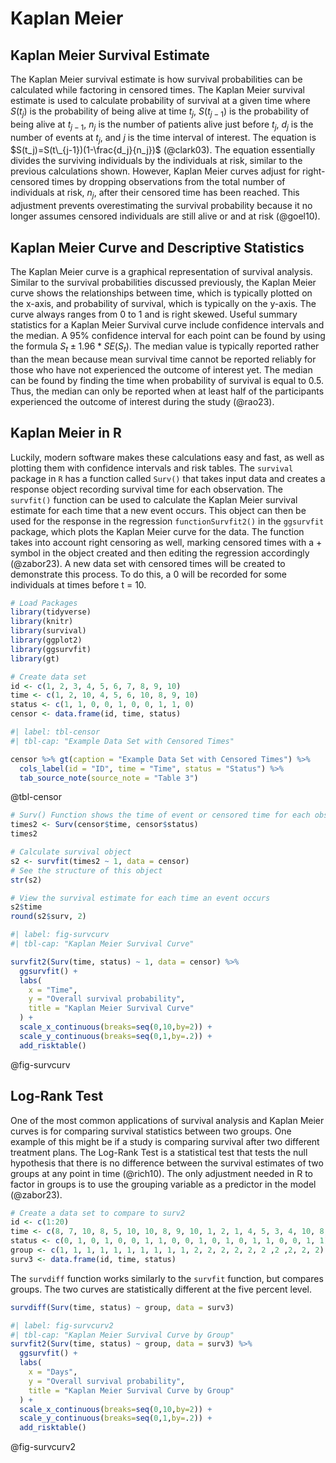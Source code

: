 # Kaplan Meier

## Kaplan Meier Survival Estimate

The Kaplan Meier survival estimate is how survival probabilities can be calculated while factoring in censored times. The Kaplan Meier survival estimate is used to calculate probability of survival at a given time where $S(t_j)$ is the probability of being alive at time $t_j$, $S(t_{j-1})$ is the probability of being alive at $t_{j-1}$, $n_j$ is the number of patients alive just before $t_j$, $d_j$ is the number of events at $t_j$, and $j$ is the time interval of interest. The equation is $S(t_j)=S(t\_{j-1})(1-\frac{d_j}{n_j})$ (@clark03). The equation essentially divides the surviving individuals by the individuals at risk, similar to the previous calculations shown. However, Kaplan Meier curves adjust for right-censored times by dropping observations from the total number of individuals at risk, $n_j$, after their censored time has been reached. This adjustment prevents overestimating the survival probability because it no longer assumes censored individuals are still alive or and at risk (@goel10).

## Kaplan Meier Curve and Descriptive Statistics

The Kaplan Meier curve is a graphical representation of survival analysis. Similar to the survival probabilities discussed previously, the Kaplan Meier curve shows the relationships between time, which is typically plotted on the x-axis, and probability of survival, which is typically on the y-axis. The curve always ranges from 0 to 1 and is right skewed. Useful summary statistics for a Kaplan Meier Survival curve include confidence intervals and the median. A 95% confidence interval for each point can be found by using the formula $S_t ± 1.96 * SE(S_t)$. The median value is typically reported rather than the mean because mean survival time cannot be reported reliably for those who have not experienced the outcome of interest yet. The median can be found by finding the time when probability of survival is equal to 0.5. Thus, the median can only be reported when at least half of the participants experienced the outcome of interest during the study (@rao23).

## Kaplan Meier in R

Luckily, modern software makes these calculations easy and fast, as well as plotting them with confidence intervals and risk tables. The `survival` package in `R` has a function called `Surv()` that takes input data and creates a response object recording survival time for each observation. The `survfit()` function can be used to calculate the Kaplan Meier survival estimate for each time that a new event occurs. This object can then be used for the response in the regression `functionSurvfit2()` in the `ggsurvfit` package, which plots the Kaplan Meier curve for the data. The function takes into account right censoring as well, marking censored times with a $+$ symbol in the object created and then editing the regression accordingly (@zabor23). A new data set with censored times will be created to demonstrate this process. To do this, a 0 will be recorded for some individuals at times before t = 10.

```r
# Load Packages
library(tidyverse)
library(knitr)
library(survival)
library(ggplot2)
library(ggsurvfit)
library(gt)
```

```r
# Create data set
id <- c(1, 2, 3, 4, 5, 6, 7, 8, 9, 10)
time <- c(1, 2, 10, 4, 5, 6, 10, 8, 9, 10)
status <- c(1, 1, 0, 0, 1, 0, 0, 1, 1, 0)
censor <- data.frame(id, time, status)
```

```r
#| label: tbl-censor
#| tbl-cap: "Example Data Set with Censored Times"

censor %>% gt(caption = "Example Data Set with Censored Times") %>%
  cols_label(id = "ID", time = "Time", status = "Status") %>%
  tab_source_note(source_note = "Table 3") 
```

@tbl-censor

```r
# Surv() Function shows the time of event or censored time for each observation
times2 <- Surv(censor$time, censor$status)
times2
```

```r
# Calculate survival object
s2 <- survfit(times2 ~ 1, data = censor)
# See the structure of this object
str(s2)
```

```r
# View the survival estimate for each time an event occurs
s2$time
round(s2$surv, 2)
```

```r
#| label: fig-survcurv
#| tbl-cap: "Kaplan Meier Survival Curve"

survfit2(Surv(time, status) ~ 1, data = censor) %>% 
  ggsurvfit() +
  labs(
    x = "Time",
    y = "Overall survival probability",
    title = "Kaplan Meier Survival Curve"
  ) + 
  scale_x_continuous(breaks=seq(0,10,by=2)) + 
  scale_y_continuous(breaks=seq(0,1,by=.2)) +
  add_risktable()
```

@fig-survcurv

## Log-Rank Test

One of the most common applications of survival analysis and Kaplan Meier curves is for comparing survival statistics between two groups. One example of this might be if a study is comparing survival after two different treatment plans. The Log-Rank Test is a statistical test that tests the null hypothesis that there is no difference between the survival estimates of two groups at any point in time (@rich10). The only adjustment needed in R to factor in groups is to use the grouping variable as a predictor in the model (@zabor23).

```r
# Create a data set to compare to surv2
id <- c(1:20)
time <- c(8, 7, 10, 8, 5, 10, 10, 8, 9, 10, 1, 2, 1, 4, 5, 3, 4, 10, 8, 1)
status <- c(0, 1, 0, 1, 0, 0, 1, 1, 0, 0, 1, 0, 1, 0, 1, 1, 0, 0, 1, 1)
group <- c(1, 1, 1, 1, 1, 1, 1, 1, 1, 1, 2, 2, 2, 2, 2, 2 ,2 ,2, 2, 2)
surv3 <- data.frame(id, time, status)
```

The `survdiff` function works similarly to the `survfit` function, but compares groups. The two curves are statistically different at the five percent level.

```r
survdiff(Surv(time, status) ~ group, data = surv3)
```

```r
#| label: fig-survcurv2
#| tbl-cap: "Kaplan Meier Survival Curve by Group"
survfit2(Surv(time, status) ~ group, data = surv3) %>% 
  ggsurvfit() +
  labs(
    x = "Days",
    y = "Overall survival probability",
    title = "Kaplan Meier Survival Curve by Group"
  ) + 
  scale_x_continuous(breaks=seq(0,10,by=2)) + 
  scale_y_continuous(breaks=seq(0,1,by=.2)) +
  add_risktable()
```

@fig-survcurv2
